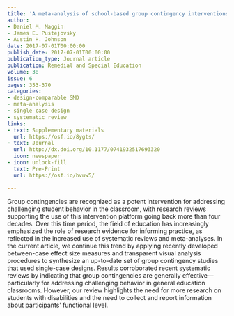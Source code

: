 ```yaml
---
title: 'A meta-analysis of school-based group contingency interventions for students with challenging behavior: An update'
author:
- Daniel M. Maggin
- James E. Pustejovsky
- Austin H. Johnson
date: 2017-07-01T00:00:00
publish_date: 2017-07-01T00:00:00
publication_type: Journal article
publication: Remedial and Special Education
volume: 38
issue: 6
pages: 353-370
categories:
- design-comparable SMD
- meta-analysis
- single-case design
- systematic review
links:
- text: Supplementary materials
  url: https://osf.io/8ygts/
- text: Journal
  url: http://dx.doi.org/10.1177/0741932517693320
  icon: newspaper
- icon: unlock-fill
  text: Pre-Print
  url: https://osf.io/hvuw5/

---
```



Group contingencies are recognized as a potent intervention for addressing challenging student behavior in the classroom, with research reviews supporting the use of this intervention platform going back more than four decades. Over this time period, the field of education has increasingly emphasized the role of research evidence for informing practice, as reflected in the increased use of systematic reviews and meta-analyses. In the current article, we continue this trend by applying recently developed between-case effect size measures and transparent visual analysis procedures to synthesize an up-to-date set of group contingency studies that used single-case designs. Results corroborated recent systematic reviews by indicating that group contingencies are generally effective—particularly for addressing challenging behavior in general education classrooms. However, our review highlights the need for more research on students with disabilities and the need to collect and report information about participants’ functional level.

